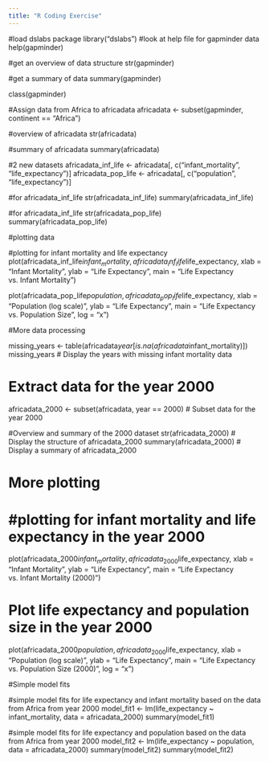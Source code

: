 ```yaml
---
title: "R Coding Exercise"
---
```


#load dslabs package
library("dslabs")
#look at help file for gapminder data
help(gapminder)


#get an overview of data structure
str(gapminder)

#get a summary of data
summary(gapminder)


class(gapminder)

#Assign data from Africa to africadata
africadata <- subset(gapminder, continent == "Africa")

#overview of africadata
str(africadata)

#summary of africadata
summary(africadata)

#2 new datasets
africadata_inf_life <- africadata[, c("infant_mortality", "life_expectancy")]
africadata_pop_life <- africadata[, c("population", "life_expectancy")]

#for africadata_inf_life
str(africadata_inf_life)
summary(africadata_inf_life)

#for africadata_inf_life
str(africadata_pop_life)
summary(africadata_pop_life)


#plotting data

#plotting for infant mortality and life expectancy
plot(africadata_inf_life$infant_mortality, africadata_inf_life$life_expectancy,
     xlab = "Infant Mortality", ylab = "Life Expectancy", main = "Life Expectancy vs. Infant Mortality")
     

plot(africadata_pop_life$population, africadata_pop_life$life_expectancy,
     xlab = "Population (log scale)", ylab = "Life Expectancy", main = "Life Expectancy vs. Population Size",
     log = "x")
     
     
#More data processing

missing_years <- table(africadata$year[is.na(africadata$infant_mortality)])
missing_years # Display the years with missing infant mortality data

# Extract data for the year 2000
africadata_2000 <- subset(africadata, year == 2000) # Subset data for the year 2000

#Overview and summary of the 2000 dataset
str(africadata_2000) # Display the structure of africadata_2000
summary(africadata_2000) # Display a summary of africadata_2000




# More plotting

# #plotting  for infant mortality and life expectancy in the year 2000
plot(africadata_2000$infant_mortality, africadata_2000$life_expectancy,
     xlab = "Infant Mortality", ylab = "Life Expectancy", main = "Life Expectancy vs. Infant Mortality (2000)")

# Plot life expectancy and population size in the year 2000
plot(africadata_2000$population, africadata_2000$life_expectancy,
     xlab = "Population (log scale)", ylab = "Life Expectancy", main = "Life Expectancy vs. Population Size (2000)",
     log = "x")

#Simple model fits

#simple model fits for life expectancy and infant mortality based on the data from Africa from year 2000
model_fit1 <- lm(life_expectancy ~ infant_mortality, data = africadata_2000) 
summary(model_fit1) 

#simple model fits for life expectancy and population based on the data from Africa from year 2000
model_fit2 <- lm(life_expectancy ~ population, data = africadata_2000) 
summary(model_fit2)
summary(model_fit2) 